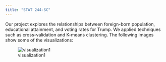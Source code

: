 ```yaml
---
title: "STAT 244-SC"
---
```


Our project explores the relationships between foreign-born population, educational attainment, and voting rates for Trump. We applied techniques such as cross-validation and K-means clustering. The following images show some of the visualizations:

![visualization1](images/plot2.png)
